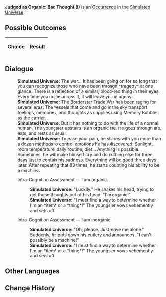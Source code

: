 {{Simulated Universe Event Infobox
|title         = Judged as Organic: Bad Thought (I)
|image         = Trailblaze Secret 7.png
|type          =
|domains_su    = 
|domains_ext   = 
|domains_swarm = 
|domains_gng   = 
|requirements  =
|prev          = {{tx}}
|next          = {{tx}}
|indexRewards  =
|characters    = 
}}
'''Judged as Organic: Bad Thought (I)''' is an [[Simulated Universe/Occurrence|Occurrence]] in the [[Simulated Universe]].

==Possible Outcomes==
{| class="article-table"
!Choice
!Result

|}

<!--
==Gameplay Notes==

-->
==Dialogue==
{{Dialogue Start}}
:'''Simulated Universe:''' The war... It has been going on for so long that you can recognize those who have been through *tragedy* at one glance. There is a reflection of a similar, blood-red thing in their eyes. Every time you come across it, it will leave you in agony.
:'''Simulated Universe:''' The Borderstar Trade War has been raging for several eras. The vessels that come and go in the sky transport feelings, memories, and thoughts as supplies using Memory Bubble as the carrier.
:'''Simulated Universe:''' But it has nothing to do with the life of a normal human. The youngster upstairs is an organic life. He goes through life, eats, and rests as usual.
:'''Simulated Universe:''' To ease your pain, he shares with you more than a dozen methods to control emotions he has discovered: Sunlight, room temperature, daily routine, diet... Anything is possible. Sometimes, he will make himself cry and do nothing else for three days just to contain his sadness. Everything will be good three days later. After repeating that 83 times, he starts doubting his ability to be a machine.
:{{DIcon|Arrow}} Intra-Cognition Assessment &mdash; I am organic.
::'''Simulated Universe:''' "Luckily." He shakes his head, trying to get those thoughts out of his head. "I'm organic!"
::'''Simulated Universe:''' "I must find a way to determine whether I'm an *item* or a *thing*!" The youngster vows vehemently and sets off.
:{{DIcon|Arrow}} Intra-Cognition Assessment &mdash; I am inorganic.
::'''Simulated Universe:''' "Oh, please. Just leave me alone." Suddenly, he puts down his cutlery and announces, "I can't possibly be a machine!"
::'''Simulated Universe:''' "I must find a way to determine whether I'm an *item* or a *thing*!" The youngster vows vehemently and sets off.
{{Dialogue End}}

==Other Languages==
{{Other Languages
|en   = Judged as Organic: Bad Thought (I)
|zhs  = 判定有机：「不好念头」•其一
|zht  = 判定有機：「不好念頭」•其一
|ja   = {{Rubi|有機判定|ゆうきはんてい}}：「よからぬ{{Rubi|考|かんが}}え」・その1
|ko   = 유기 판단: 「나쁜 생각」•1
|es   = Declarado orgánico: malos pensamientos I
|fr   = Jugé organique&nbsp;: Mauvaises pensées (I)
|ru   = Установленный органик: Дурная мысль I
|th   = ตัดสินอินทรีย์: "ความคิดไม่ดีไม่งาม" (1)
|vi   = Phát Xét Hữu Cơ: Suy Nghĩ Tồi Tệ 1
|de   = Organische Einstufung: Schlechter Gedanke (I)
|id   = Dinilai Organik: "Pikiran Buruk" (1)
|pt   = Julgado como Orgânico: Pensamentos Negativos (I)
}}

==Change History==
{{Change History|1.6}}
